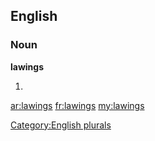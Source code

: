 ==English==

===Noun===
'''lawings'''

# {{plural of|[[lawing]]}}

[[Category:English plurals]]

[[ar:lawings]]
[[fr:lawings]]
[[my:lawings]]